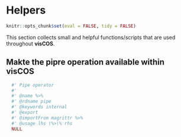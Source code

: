 # Helpers

```r
knitr::opts_chunk$set(eval = FALSE, tidy = FALSE)
```

This section collects small and helpful functions/scripts that are used
throughout **visCOS**.

## Makte the pipre operation available within visCOS 
```r
  #' Pipe operator
  #'
  #' @name %>%
  #' @rdname pipe
  #' @keywords internal
  #' @export
  #' @importFrom magrittr %>%
  #' @usage lhs \%>\% rhs
  NULL
```